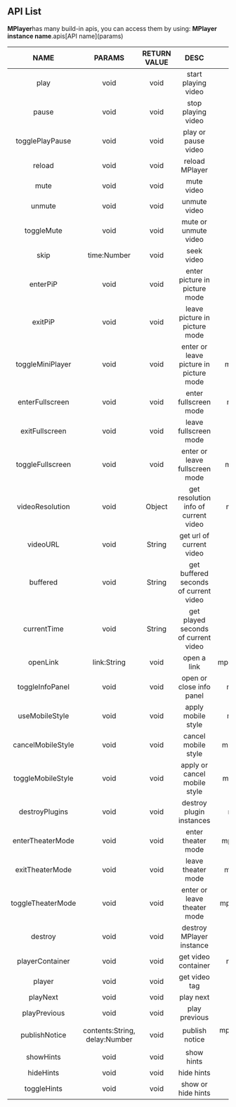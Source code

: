 ## API List
**MPlayer**has many build-in apis, you can access them by using:   **MPlayer instance name**.apis\[API name\](params)

|NAME|PARAMS|RETURN VALUE|DESC|DEMO|
|:--:|:--:|:--:|:--:|:--:|
|play|void|void|start playing video|mplayer.apis.play()|
|pause|void|void|stop playing video|mplayer.apis.pause()|
|togglePlayPause|void|void|play or pause video|togglePlayPause.apis.play()|
|reload|void|void|reload MPlayer|mplayer.apis.reload()|
|mute|void|void|mute video|mplayer.apis.mute()|
|unmute|void|void|unmute video|mplayer.apis.unmute()|
|toggleMute|void|void|mute or unmute video|mplayer.apis.toggleMute()|
|skip|time:Number|void|seek video|mplayer.apis.skip(-5)|
|enterPiP|void|void|enter picture in picture mode|mplayer.apis.enterPiP()|
|exitPiP|void|void|leave picture in picture mode|mplayer.apis.exitPiP()|
|toggleMiniPlayer|void|void|enter or leave picture in picture mode|mplayer.apis.toggleMiniPlayer()|
|enterFullscreen|void|void|enter fullscreen mode|mplayer.apis.enterFullscreen()|
|exitFullscreen|void|void|leave fullscreen mode|mplayer.apis.exitFullscreen()|
|toggleFullscreen|void|void|enter or leave fullscreen mode|mplayer.apis.toggleFullscreen()|
|videoResolution|void|Object|get resolution info of current video|mplayer.apis.videoResolution()|
|videoURL|void|String|get url of current video|mplayer.apis.videoURL()|
|buffered|void|String|get buffered seconds of current video|mplayer.apis.buffered()|
|currentTime|void|String|get played seconds of current video|mplayer.apis.currentTime()|
|openLink|link:String|void|open a link|mplayer.apis.openLink(linkAddress)|
|toggleInfoPanel|void|void|open or close info panel|mplayer.apis.toggleInfoPanel()|
|useMobileStyle|void|void|apply mobile style|mplayer.apis.useMobileStyle()|
|cancelMobileStyle|void|void|cancel mobile style|mplayer.apis.cancelMobileStyle()|
|toggleMobileStyle|void|void|apply or cancel mobile style|mplayer.apis.toggleMobileStyle()|
|destroyPlugins|void|void|destroy plugin instances|mplayer.apis.destroyPlugins()|
|enterTheaterMode|void|void|enter theater mode|mplayer.apis.enterTheaterMode()|
|exitTheaterMode|void|void|leave theater mode|mplayer.apis.exitTheaterMode()|
|toggleTheaterMode|void|void|enter or leave theater mode|mplayer.apis.toggleTheaterMode()|
|destroy|void|void|destroy MPlayer instance|mplayer.apis.destroy()|
|playerContainer|void|void|get video container|mplayer.apis.playerContainer()|
|player|void|void|get video tag|mplayer.apis.player()|
|playNext|void|void|play next|mplayer.apis.playNext()|
|playPrevious|void|void|play previous|mplayer.apis.playPrevious()|
|publishNotice|contents:String, delay:Number|void|publish notice|mplayer.apis.publishNotice('测试通知', 3000)|
|showHints|void|void|show hints|mplayer.apis.showHints()|
|hideHints|void|void|hide hints|mplayer.apis.hideHints()|
|toggleHints|void|void|show or hide hints|mplayer.apis.toggleHints()|

